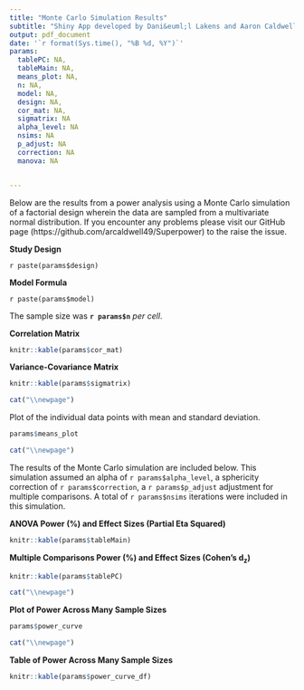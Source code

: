 ```yaml
---
title: "Monte Carlo Simulation Results"
subtitle: "Shiny App developed by Dani&euml;l Lakens and Aaron Caldwell"
output: pdf_document
date: '`r format(Sys.time(), "%B %d, %Y")`'
params:
  tablePC: NA,
  tableMain: NA,
  means_plot: NA,
  n: NA,
  model: NA,
  design: NA,
  cor_mat: NA,
  sigmatrix: NA
  alpha_level: NA
  nsims: NA
  p_adjust: NA
  correction: NA
  manova: NA


---
```





Below are the results from a power analysis using a Monte Carlo simulation of a factorial design wherein the data are sampled from a multivariate normal distribution. If you encounter any problems please visit our GitHub page (https://github.com/arcaldwell49/Superpower) to the raise the issue.

**Study Design**

`r paste(params$design)`

**Model Formula** 

`r paste(params$model)`

The sample size was **`r params$n`** *per cell*.

**Correlation Matrix**
```r
knitr::kable(params$cor_mat)
```

**Variance-Covariance Matrix**
```r
knitr::kable(params$sigmatrix)
```

```r
cat("\\newpage")
```

Plot of the individual data points with mean and standard deviation.

```r
params$means_plot
```


```r
cat("\\newpage")
```

The results of the Monte Carlo simulation are included below. This simulation assumed an alpha of `r params$alpha_level`, a sphericity correction of `r params$correction`, a `r params$p_adjust` adjustment for multiple comparisons. A total of `r params$nsims` iterations were included in this simulation.

**ANOVA Power (%) and Effect Sizes (Partial Eta Squared)**

```r
knitr::kable(params$tableMain)

```

**Multiple Comparisons Power (%) and Effect Sizes (Cohen's d~z~)**

```r
knitr::kable(params$tablePC)

```

```r
cat("\\newpage")
```

**Plot of Power Across Many Sample Sizes**

```r
params$power_curve
```



```r
cat("\\newpage")
```


**Table of Power Across Many Sample Sizes**

```r
knitr::kable(params$power_curve_df)
```
